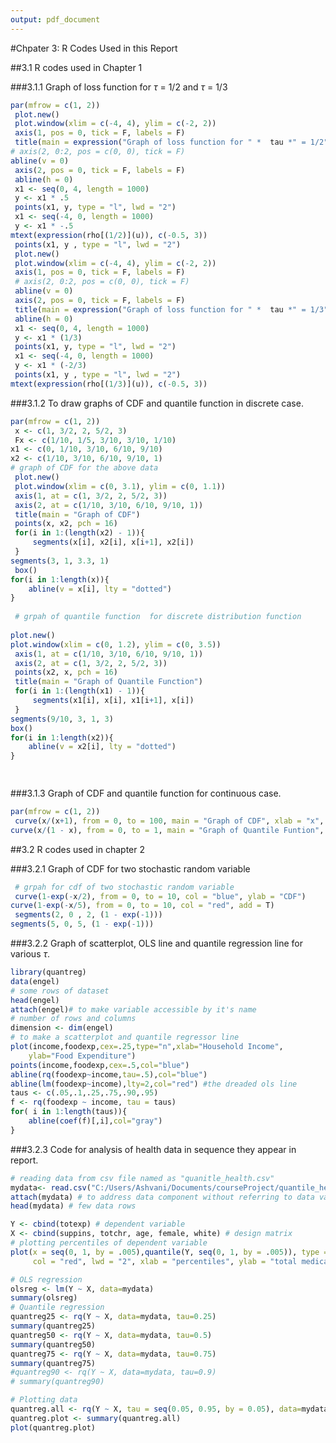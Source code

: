 ```yaml
---
output: pdf_document
---
```

#Chpater 3: R Codes Used in this Report   

##3.1 R codes used in Chapter 1  

###3.1.1 Graph of loss function for $\tau$ = 1/2 and $\tau$ = 1/3
```r
par(mfrow = c(1, 2))
 plot.new()
 plot.window(xlim = c(-4, 4), ylim = c(-2, 2))
 axis(1, pos = 0, tick = F, labels = F)
 title(main = expression("Graph of loss function for " *  tau *" = 1/2"))
# axis(2, 0:2, pos = c(0, 0), tick = F)
abline(v = 0)
 axis(2, pos = 0, tick = F, labels = F)
 abline(h = 0)
 x1 <- seq(0, 4, length = 1000)
 y <- x1 * .5
 points(x1, y, type = "l", lwd = "2")
 x1 <- seq(-4, 0, length = 1000)
 y <- x1 * -.5
mtext(expression(rho[(1/2)](u)), c(-0.5, 3))
 points(x1, y , type = "l", lwd = "2")
 plot.new()
 plot.window(xlim = c(-4, 4), ylim = c(-2, 2))
 axis(1, pos = 0, tick = F, labels = F)
 # axis(2, 0:2, pos = c(0, 0), tick = F)
 abline(v = 0)
 axis(2, pos = 0, tick = F, labels = F)
 title(main = expression("Graph of loss function for " *  tau *" = 1/3"))
 abline(h = 0)
 x1 <- seq(0, 4, length = 1000)
 y <- x1 * (1/3)
 points(x1, y, type = "l", lwd = "2")
 x1 <- seq(-4, 0, length = 1000)
 y <- x1 * (-2/3)
 points(x1, y , type = "l", lwd = "2")
mtext(expression(rho[(1/3)](u)), c(-0.5, 3))
```
###3.1.2 To draw graphs of CDF and quantile function in discrete case.  

```r
par(mfrow = c(1, 2))
 x <- c(1, 3/2, 2, 5/2, 3)
 Fx <- c(1/10, 1/5, 3/10, 3/10, 1/10)
x1 <- c(0, 1/10, 3/10, 6/10, 9/10)
x2 <- c(1/10, 3/10, 6/10, 9/10, 1)
# graph of CDF for the above data
 plot.new()
 plot.window(xlim = c(0, 3.1), ylim = c(0, 1.1))
 axis(1, at = c(1, 3/2, 2, 5/2, 3))
 axis(2, at = c(1/10, 3/10, 6/10, 9/10, 1))
 title(main = "Graph of CDF")
 points(x, x2, pch = 16)
 for(i in 1:(length(x2) - 1)){
     segments(x[i], x2[i], x[i+1], x2[i])
 }
segments(3, 1, 3.3, 1)
 box()
for(i in 1:length(x)){
    abline(v = x[i], lty = "dotted")
}
 
 # grpah of quantile function  for discrete distribution function
 
plot.new()
plot.window(xlim = c(0, 1.2), ylim = c(0, 3.5))
 axis(1, at = c(1/10, 3/10, 6/10, 9/10, 1))
 axis(2, at = c(1, 3/2, 2, 5/2, 3))
 points(x2, x, pch = 16)
 title(main = "Graph of Quantile Function")
 for(i in 1:(length(x1) - 1)){
     segments(x1[i], x[i], x1[i+1], x[i])
 }
segments(9/10, 3, 1, 3)
box()
for(i in 1:length(x2)){
    abline(v = x2[i], lty = "dotted")
}

 

```
###3.1.3 Graph of CDF and quantile function for continuous case.   
```r
par(mfrow = c(1, 2))
 curve(x/(x+1), from = 0, to = 100, main = "Graph of CDF", xlab = "x", ylab = "CDF")
curve(x/(1 - x), from = 0, to = 1, main = "Graph of Quantile Funtion", xlab = "tau", ylab = "Q(tau)")

```   

##3.2 R codes used in chapter 2  
   
###3.2.1 Graph of CDF for two stochastic random variable  

```r
 # grpah for cdf of two stochastic random variable
 curve(1-exp(-x/2), from = 0, to = 10, col = "blue", ylab = "CDF")
curve(1-exp(-x/5), from = 0, to = 10, col = "red", add = T)
 segments(2, 0 , 2, (1 - exp(-1)))
segments(5, 0, 5, (1 - exp(-1)))
```
###3.2.2 Graph of scatterplot, OLS line and quantile regression line for various $\tau$.  
 
```r
library(quantreg)
data(engel)
# some rows of dataset
head(engel)
attach(engel)# to make variable accessible by it's name
# number of rows and columns
dimension <- dim(engel)
# to make a scatterplot and quantile regressor line
plot(income,foodexp,cex=.25,type="n",xlab="Household Income",
    ylab="Food Expenditure")
points(income,foodexp,cex=.5,col="blue")
abline(rq(foodexp~income,tau=.5),col="blue")
abline(lm(foodexp~income),lty=2,col="red") #the dreaded ols line
taus <- c(.05,.1,.25,.75,.90,.95)
f <- rq(foodexp ~ income, tau = taus)
for( i in 1:length(taus)){
    abline(coef(f)[,i],col="gray")
}
```
###3.2.3 Code for analysis of health data in sequence they appear in report.
```r

# reading data from csv file named as "quanitle_health.csv"
mydata<- read.csv("C:/Users/Ashvani/Documents/courseProject/quantile_health.csv")
attach(mydata) # to address data component without referring to data variable
head(mydata) # few data rows 
```

```r
Y <- cbind(totexp) # dependent variable
X <- cbind(suppins, totchr, age, female, white) # design matrix
# plotting percentiles of dependent variable
plot(x = seq(0, 1, by = .005),quantile(Y, seq(0, 1, by = .005)), type = "l", 
     col = "red", lwd = "2", xlab = "percentiles", ylab = "total medical expenditure")

```

```r
# OLS regression
olsreg <- lm(Y ~ X, data=mydata)
summary(olsreg)
# Quantile regression
quantreg25 <- rq(Y ~ X, data=mydata, tau=0.25)
summary(quantreg25)
quantreg50 <- rq(Y ~ X, data=mydata, tau=0.5)
summary(quantreg50)
quantreg75 <- rq(Y ~ X, data=mydata, tau=0.75)
summary(quantreg75)
#quantreg90 <- rq(Y ~ X, data=mydata, tau=0.9)
# summary(quantreg90)
```


```r
# Plotting data
quantreg.all <- rq(Y ~ X, tau = seq(0.05, 0.95, by = 0.05), data=mydata)
quantreg.plot <- summary(quantreg.all)
plot(quantreg.plot)


```  